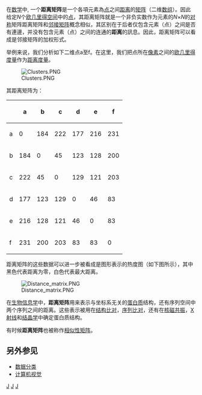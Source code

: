 在[[数学|数学]]中, 一个'''距离矩阵'''是一个各項元素為[[点|点]]之间[[距离|距离]]的[[矩阵|矩阵]]（二维[[数组|数组]]）。因此给定''N''个[[欧几里得空间|欧几里得空间]]中的[[点|点]]，其距离矩阵就是一个非负实数作为元素的''N''×''N''的[[对称|对称]]矩阵距离矩阵和[[邻接矩阵|邻接矩阵]]概念相似，其区别在于后者仅包含元素（点）之间是否有連邊，并没有包含元素（点）之间的连通的'''距离'''的訊息。因此，距离矩阵可以看成是邻接矩阵的加权形式。

举例来说，我们分析如下二维点a至f。在这里，我们把点所在[[像素|像素]]之间的[[欧几里得度量|欧几里得度量]]作为[[距离度量|距离度量]]。

[[File:Clusters.PNG|frame]]

其距离矩阵为：

{| class="wikitable"
|-
! !! a !! b !! c !! d !! e !! f
|-
! a 
| 0 || 184 || 222 || 177 || 216 || 231
|-
! b 
| 184 || 0 || 45 || 123 || 128 || 200
|-
! c 
| 222 || 45 || 0 || 129 || 121 || 203
|-
! d 
| 177 || 123 || 129 || 0 || 46 || 83
|-
! e 
| 216 || 128 || 121 || 46 || 0 || 83
|-
! f 
| 231 || 200 || 203 || 83 || 83 || 0
|}

距离矩阵的这些数据可以进一步被看成是图形表示的热度图（如下图所示），其中黑色代表距离为零，白色代表最大距离。

[[File:Distance_matrix.PNG|frame]]

在[[生物信息学|生物信息学]]中，'''距离矩阵'''用来表示与坐标系无关的[[蛋白质|蛋白质]]结构，还有序列空间中两个序列之间的距离。这些表示被用在[[结构比对|结构比对]]，[[序列比对|序列比对]]，还有在[[核磁共振|核磁共振]]，[[X射线|X射线]]和[[结晶学|结晶学]]中确定蛋白质结构。

有时候'''距离矩阵'''也被称作[[相似性矩阵|相似性矩阵]]。

==另外参见==
* [[数据分类|数据分类]]
* [[计算机视觉|计算机视觉]] 

[[Category:度量几何|J]]
[[Category:生物信息学|J]]
[[Category:矩阵|J]]

{{Math-stub}}